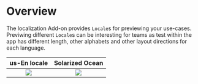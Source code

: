 # Overview

The localization Add-on provides `Locale`s for previewing your use-cases.
Previwing different `Locale`s can be interesting for teams as test within the app has different length, other alphabets and other layout directions for each language.

us-En locale             |  Solarized Ocean
:-------------------------:|:-------------------------:
<Image src="/assets/add-ons/localization/english-locale.png" />  |  <Image src="/assets/add-ons/localization/arabic-locale.png" />